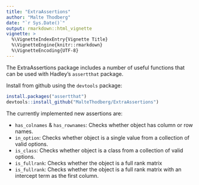 ```yaml
---
title: "ExtraAssertions"
author: "Malte Thodberg"
date: "`r Sys.Date()`"
output: rmarkdown::html_vignette
vignette: >
  %\VignetteIndexEntry{Vignette Title}
  %\VignetteEngine{knitr::rmarkdown}
  %\VignetteEncoding{UTF-8}
---
```


The ExtraAssertions package includes a number of useful functions that can be used with Hadley's `assertthat` package.

Install from github using the `devtools` package:

```r
install.packages("assertthat")
devtools::install_github("MalteThodberg/ExtraAssertions")
```

The currently implemented new assertions are:

- `has_colnames` & `has_rownames`: Checks whether object has column or row names.
- `in_option`: Checks whether object is a single value from a collection of valid options.
- `is_class`: Checks whether object is a class from a collection of valid options.
- `is_fullrank`: Checks whether the object is a full rank matrix 
- `is_fullrank`: Checks whether the object is a full rank matrix with an intercept term as the first column.
